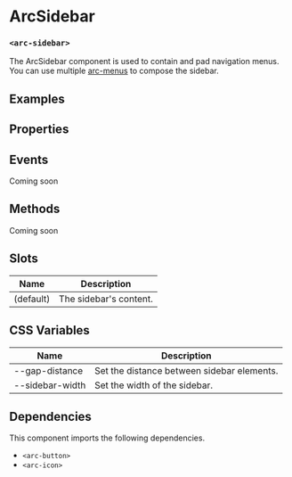 
<Meta title="ArcSidebar" component='arc-sidebar' />

# ArcSidebar
### `<arc-sidebar>`

The ArcSidebar component is used to contain and pad navigation menus.
You can use multiple [arc-menus](?path=/story/arcmenu--default) to compose the sidebar.


## Examples
<Canvas>
  <Story name="Default" story={stories.Default} />
</Canvas>

## Properties
<ArgsTable story="Default" />

## Events
Coming soon

## Methods
Coming soon

## Slots

| Name         | Description                                               |
|--------------|-----------------------------------------------------------|
| (default)    | The sidebar's content.                                    |

## CSS Variables

| Name             | Description                                           |
|------------------|-------------------------------------------------------|
| --gap-distance   | Set the distance between sidebar elements.            |
| --sidebar-width  | Set the width of the sidebar.                         |

## Dependencies

This component imports the following dependencies.
* `<arc-button>`
* `<arc-icon>`
